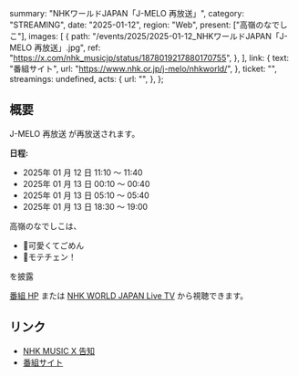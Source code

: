   summary: "NHKワールドJAPAN「J-MELO 再放送」",
  category: "STREAMING",
  date: "2025-01-12",
  region: "Web",
  present: ["高嶺のなでしこ"],
  images: [
    {
      path: "/events/2025/2025-01-12_NHKワールドJAPAN「J-MELO 再放送」.jpg",
      ref: "https://x.com/nhk_musicjp/status/1878019217880170755",
    },
  ],
  link: {
    text: "番組サイト",
    url: "https://www.nhk.or.jp/j-melo/nhkworld/",
  },
  ticket: "",
  streamings: undefined,
  acts: {
    url: "",
  },
};

## 概要

J-MELO 再放送 が再放送されます。

**日程:**

- 2025年 01 月 12 日 11:10 〜 11:40
- 2025年 01 月 13 日 00:10 〜 00:40
- 2025年 01 月 13 日 05:10 〜 05:40
- 2025年 01 月 13 日 18:30 〜 19:00

高嶺のなでしこは、

- 🎵可愛くてごめん
- 🎵モテチェン！

を披露

[番組 HP](https://www.nhk.or.jp/j-melo/nhkworld/) または [NHK WORLD JAPAN Live TV](https://www3.nhk.or.jp/nhkworld/en/live/) から視聴できます。

## リンク

- [NHK MUSIC X 告知](https://x.com/nhk_musicjp/status/1878019217880170755)
- [番組サイト](https://www.nhk.or.jp/j-melo/nhkworld/)
